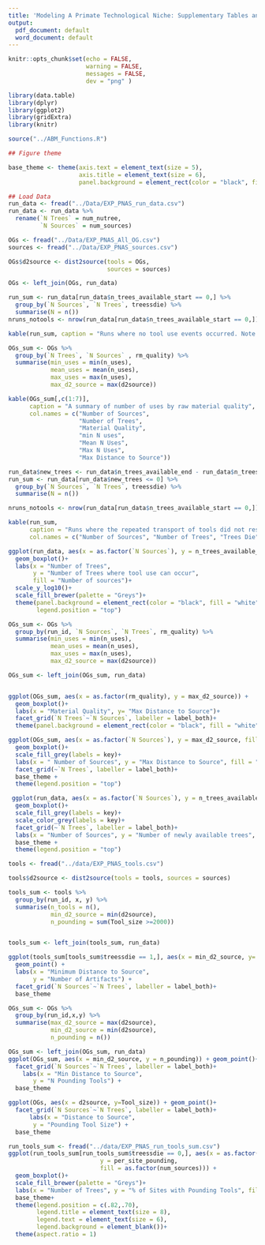 ```yaml
---
title: 'Modeling A Primate Technological Niche: Supplementary Tables and Figures'
output:
  pdf_document: default
  word_document: default
---
```


```r
knitr::opts_chunk$set(echo = FALSE,
                      warning = FALSE,
                      messages = FALSE,
                      dev = "png" )

library(data.table)
library(dplyr)
library(ggplot2)
library(gridExtra)
library(knitr)

source("../ABM_Functions.R")

## Figure theme

base_theme <- theme(axis.text = element_text(size = 5),
                    axis.title = element_text(size = 6),
                    panel.background = element_rect(color = "black", fill = "white"))

## Load Data
run_data <- fread("../Data/EXP_PNAS_run_data.csv")
run_data <- run_data %>% 
  rename(`N Trees` = num_nutree,
         `N Sources` = num_sources)

OGs <- fread("../Data/EXP_PNAS_All_OG.csv")
sources <- fread("../Data/EXP_PNAS_sources.csv")

OGs$d2source <- dist2source(tools = OGs,
                            sources = sources)

OGs <- left_join(OGs, run_data)
```


```r

run_sum <- run_data[run_data$n_trees_available_start == 0,] %>%
  group_by(`N Sources`, `N Trees`, treessdie) %>%
  summarise(N = n())
nruns_notools <- nrow(run_data[run_data$n_trees_available_start == 0,])/nrow(run_data)

kable(run_sum, caption = "Runs where no tool use events occurred. Note that the majority of runs that did not faciliate tool use are runs with only 100 Trees \\label{no_events}", col.names = c("Number of Sources", "Number of Trees", "Trees Die", "Number of Runs"))

```



```r

OGs_sum <- OGs %>% 
  group_by(`N Trees`, `N Sources` , rm_quality) %>% 
  summarise(min_uses = min(n_uses),
            mean_uses = mean(n_uses),
            max_uses = max(n_uses),
            max_d2_source = max(d2source))

kable(OGs_sum[,c(1:7)], 
      caption = "A summary of number of uses by raw material quality",
      col.names = c("Number of Sources", 
                    "Number of Trees", 
                    "Material Quality",
                    "min N uses",
                    "Mean N Uses",
                    "Max N Uses",
                    "Max Distance to Source"))
```


```r

run_data$new_trees <- run_data$n_trees_available_end - run_data$n_trees_available_start
run_sum <- run_data[run_data$new_trees <= 0] %>%
  group_by(`N Sources`, `N Trees`, treessdie) %>%
  summarise(N = n())

nruns_notools <- nrow(run_data[run_data$n_trees_available_start == 0,])/nrow(run_data)

kable(run_sum, 
      caption = "Runs where the repeated transport of tools did not result in the increased availability of trees",
      col.names = c("Number of Sources", "Number of Trees", "Trees Die", "Number of Runs"))
```


```r

ggplot(run_data, aes(x = as.factor(`N Sources`), y = n_trees_available_start, fill = as.factor(`N Trees`)))+
  geom_boxplot()+
  labs(x = "Number of Trees",
       y = "Number of Trees where tool use can occur",
       fill = "Number of sources")+
  scale_y_log10()+
  scale_fill_brewer(palette = "Greys")+
  theme(panel.background = element_rect(color = "black", fill = "white"),
        legend.position = "top")

```


```r

OGs_sum <- OGs %>% 
  group_by(run_id, `N Sources`, `N Trees`, rm_quality) %>% 
  summarise(min_uses = min(n_uses),
            mean_uses = mean(n_uses),
            max_uses = max(n_uses),
            max_d2_source = max(d2source))

OGs_sum <- left_join(OGs_sum, run_data)


ggplot(OGs_sum, aes(x = as.factor(rm_quality), y = max_d2_source)) + 
  geom_boxplot()+
  labs(x = "Material Quality", y= "Max Distance to Source")+
  facet_grid(`N Trees`~`N Sources`, labeller = label_both)+
  theme(panel.background = element_rect(color = "black", fill = "white"), )

```


```r
 
ggplot(OGs_sum, aes(x = as.factor(`N Sources`), y = max_d2_source, fill = as.factor(treessdie))) + 
  geom_boxplot()+
  scale_fill_grey(labels = key)+
  labs(x = " Number of Sources", y = "Max Distance to Source", fill = "Trees Die")+
  facet_grid(~`N Trees`, labeller = label_both)+
  base_theme +
  theme(legend.position = "top")

```


```r


 ggplot(run_data, aes(x = as.factor(`N Sources`), y = n_trees_available_end, fill = as.factor(treessdie))) +
  geom_boxplot()+
  scale_fill_grey(labels = key)+
  scale_color_grey(labels = key)+
  facet_grid(~`N Trees`, labeller = label_both)+
  labs(x = "Number of Sources", y = "Number of newly available trees", fill = "Trees Die")+
  base_theme + 
  theme(legend.position = "top")
```


```r

tools <- fread("../data/EXP_PNAS_tools.csv")

tools$d2source <- dist2source(tools = tools, sources = sources)

tools_sum <- tools %>% 
  group_by(run_id, x, y) %>%
  summarise(n_tools = n(),
            min_d2_source = min(d2source),
            n_pounding = sum(Tool_size >=2000))


tools_sum <- left_join(tools_sum, run_data)

```


```r

ggplot(tools_sum[tools_sum$treessdie == 1,], aes(x = min_d2_source, y= n_tools)) + 
  geom_point() +
  labs(x = "Minimum Distance to Source",
       y = "Number of Artifacts") + 
  facet_grid(`N Sources`~`N Trees`, labeller = label_both)+
  base_theme

```


```r

OGs_sum <- OGs %>% 
  group_by(run_id,x,y) %>% 
  summarise(max_d2_source = max(d2source),
            min_d2_source = min(d2source),
            n_pounding = n())

OGs_sum <- left_join(OGs_sum, run_data)
ggplot(OGs_sum, aes(x = min_d2_source, y = n_pounding)) + geom_point()+
  facet_grid(`N Sources`~`N Trees`, labeller = label_both)+
    labs(x = "Min Distance to Source",
       y = "N Pounding Tools") + 
  base_theme

```


```r

ggplot(OGs, aes(x = d2source, y=Tool_size)) + geom_point()+
  facet_grid(`N Sources`~`N Trees`, labeller = label_both)+
      labs(x = "Distance to Source",
       y = "Pounding Tool Size") + 
  base_theme


```


```r

run_tools_sum <- fread("../data/EXP_PNAS_run_tools_sum.csv")
ggplot(run_tools_sum[run_tools_sum$treessdie == 0,], aes(x = as.factor(num_nutree),
                          y = per_site_pounding, 
                          fill = as.factor(num_sources))) + 
  geom_boxplot()+
  scale_fill_brewer(palette = "Greys")+
  labs(x = "Number of Trees", y = "% of Sites with Pounding Tools", fill = "N Sources")+
  base_theme+
  theme(legend.position = c(.82,.70),
        legend.title = element_text(size = 8),
        legend.text = element_text(size = 6),
        legend.background = element_blank())+
  theme(aspect.ratio = 1)


```
